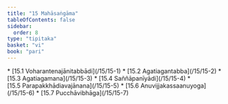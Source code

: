 ```yaml
---
title: "15 Mahāsaṅgāma"
tableOfContents: false
sidebar:
  order: 8
type: "tipitaka"
basket: "vi"
book: "pari"
---
```



<DynamicBreadcrumb />



<TableOfContents book="pari" section="15">
* [15.1 Voharantenajānitabbādi](/15/15-1)
* [15.2 Agatiagantabba](/15/15-2)
* [15.3 Agatiagamana](/15/15-3)
* [15.4 Saññāpanīyādi](/15/15-4)
* [15.5 Parapakkhādiavajānana](/15/15-5)
* [15.6 Anuvijjakassaanuyoga](/15/15-6)
* [15.7 Pucchāvibhāga](/15/15-7)
</TableOfContents>